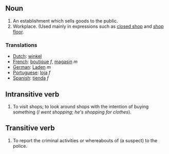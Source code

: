==Noun==
#An establishment which sells goods to the public.
#Workplace.  (Used mainly in expressions such as [[closed shop]] and [[shop floor]].

===Translations===
*[[Dutch]]: [[winkel]]
*[[French]]: [[boutique]] ''f'', [[magasin]] ''m''
*[[German]]: [[Laden]] ''m''
*[[Portuguese]]: [[loja]] ''f''
*[[Spanish]]: [[tienda]] ''f''

==Intransitive verb==
#To visit shops; to look around shops with the intention of buying something (''I went shopping''; ''he's shopping for clothes'').

==Transitive verb==
#To report the criminal activities or whereabouts of (a suspect) to the police.